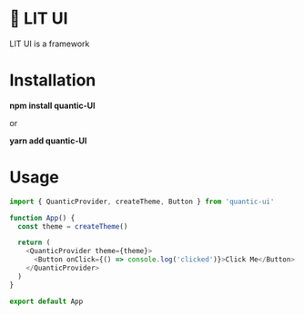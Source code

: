 
<Meta title="Getting Started" />

# 🎨 LIT UI

LIT UI is a framework

# Installation

<strong>npm install quantic-UI</strong>

or

<strong>yarn add quantic-UI</strong>

# Usage

```javascript
import { QuanticProvider, createTheme, Button } from 'quantic-ui'

function App() {
  const theme = createTheme()

  return (
    <QuanticProvider theme={theme}>
      <Button onClick={() => console.log('clicked')}>Click Me</Button>
    </QuanticProvider>
  )
}

export default App
```
